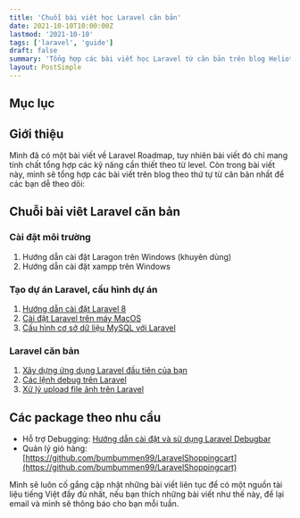 ```yaml
---
title: 'Chuỗi bài viêt học Laravel căn bản'
date: 2021-10-10T10:00:00Z
lastmod: '2021-10-10'
tags: ['laravel', 'guide']
draft: false
summary: 'Tổng hợp các bài viết học Laravel từ căn bản trên blog Heliotech cho các bạn mới bắt đầu'
layout: PostSimple
---
```


## Mục lục

<TOCInline toc={props.toc} exclude="Mục lục" toHeading={3} />

## Giới thiệu

Mình đã có một bài viết về Laravel Roadmap, tuy nhiên bài viết đó chỉ mang tính chất tổng hợp các kỹ năng cần thiết theo từ level. Còn trong bài viết này, mình sẽ tổng hợp các bài viết trên blog theo thứ tự từ căn bản nhất để các bạn dễ theo dõi:

## Chuỗi bài viêt Laravel căn bản

### Cài đặt môi trường

1. Hướng dẫn cài đặt Laragon trên Windows (khuyên dùng)
2. Hướng dẫn cài đặt xampp trên Windows

### Tạo dự án Laravel, cấu hình dự án

1. [Hướng dẫn cài đặt Laravel 8](/blog/guide-install-laravel-8)
2. [Cài đặt Laravel trên máy MacOS](/blog/install-laravel-on-mac)
3. [Cấu hình cơ sở dữ liệu MySQL với Laravel](/blog/connect-laravel-with-mysql)

### Laravel căn bản

1. [Xây dựng ứng dụng Laravel đầu tiên của bạn](/blog/create-your-first-laravel-app)
2. [Các lệnh debug trên Laravel](/blog/dump-dd-ddd)
3. [Xử lý upload file ảnh trên Laravel](/blog/upload-file-in-laravel)

## Các package theo nhu cầu

- Hỗ trợ Debugging: [Hướng dẫn cài đặt và sử dụng Laravel Debugbar](/blog/laravel-debugbar)
- Quản lý giỏ hàng: [https://github.com/bumbummen99/LaravelShoppingcart](https://github.com/bumbummen99/LaravelShoppingcart)

Mình sẽ luôn cố gắng cập nhật những bài viết liên tục để có một nguồn tài liệu tiếng Việt đầy đủ nhất, nếu bạn thích những bài viết như thế này, để lại email và mình sẽ thông báo cho bạn mỗi tuần.

<BlogNewsletterForm />
